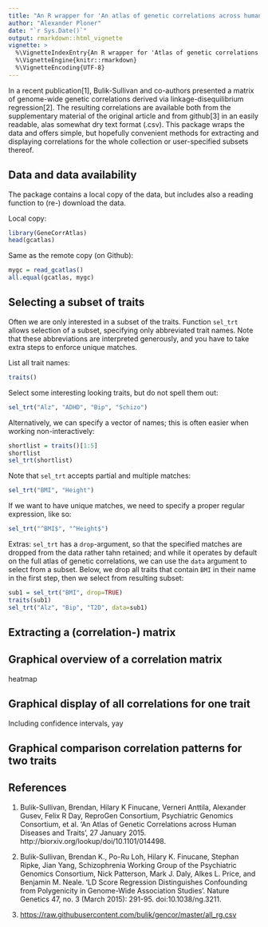 ```yaml
---
title: "An R wrapper for 'An atlas of genetic correlations across human diseases and traits'"
author: "Alexander Ploner"
date: "`r Sys.Date()`"
output: rmarkdown::html_vignette
vignette: >
  %\VignetteIndexEntry{An R wrapper for 'Atlas of genetic correlations' (Bulik-Sullivan et al. 2015)}
  %\VignetteEngine{knitr::rmarkdown}
  %\VignetteEncoding{UTF-8}
---
```


In a recent publication[1], Bulik-Sullivan and co-authors presented a matrix of genome-wide genetic correlations derived via linkage-disequilibrium regression[2]. The resulting correlations are available both from the supplementary material of the original article and from github[3] in an easily readable, alas somewhat dry text format (.csv). This package wraps the data and offers simple, but hopefully convenient methods for extracting and displaying correlations for the whole collection or user-specified subsets thereof.

## Data and data availability

The package contains a local copy of the data, but includes also a reading function to (re-) download the data.

Local copy:
```r
library(GeneCorrAtlas)
head(gcatlas)
```

Same as the remote copy (on Github):
```r
mygc = read_gcatlas()
all.equal(gcatlas, mygc)
```

## Selecting a subset of traits

Often we are only interested in a subset of the traits. Function `sel_trt` allows selection of a subset, specifying only abbreviated trait names. Note that these abbreviations are interpreted generously, and you have to take extra steps to enforce unique matches.

List all trait names:
```r
traits()
```

Select some interesting looking traits, but do not spell them out:
```r
sel_trt("Alz", "ADHD", "Bip", "Schizo")
```
Alternatively, we can specify a vector of names; this is often easier when working non-interactively:
```r
shortlist = traits()[1:5]
shortlist
sel_trt(shortlist)
```

Note that `sel_trt` accepts partial and multiple matches:
```r
sel_trt("BMI", "Height")
```
If we want to have unique matches, we need to specify a proper regular expression, like so:
```r
sel_trt("^BMI$", "^Height$")
```

Extras: `sel_trt` has a `drop`-argument, so that the specified matches are dropped from the data rather tahn retained; and while it operates by default on the full atlas of genetic correlations, we can use the `data` argument to select from a subset. Below, we drop all traits that contain `BMI` in their name in the first step, then we select from resulting subset:
```r
sub1 = sel_trt("BMI", drop=TRUE)
traits(sub1)
sel_trt("Alz", "Bip", "T2D", data=sub1)
```


## Extracting a (correlation-) matrix

## Graphical overview of a correlation matrix

heatmap

## Graphical display of all correlations for one trait

Including confidence intervals, yay

## Graphical comparison correlation patterns for two traits


## References

1. Bulik-Sullivan, Brendan, Hilary K Finucane, Verneri Anttila, Alexander Gusev, Felix R Day, ReproGen Consortium, Psychiatric Genomics Consortium, et al. 'An Atlas of Genetic Correlations across Human Diseases and Traits', 27 January 2015. http://biorxiv.org/lookup/doi/10.1101/014498.

2. Bulik-Sullivan, Brendan K., Po-Ru Loh, Hilary K. Finucane, Stephan Ripke, Jian Yang, Schizophrenia Working Group of the Psychiatric Genomics Consortium, Nick Patterson, Mark J. Daly, Alkes L. Price, and Benjamin M. Neale. 'LD Score Regression Distinguishes Confounding from Polygenicity in Genome-Wide Association Studies'. Nature Genetics 47, no. 3 (March 2015): 291-95. doi:10.1038/ng.3211.

3. <https://raw.githubusercontent.com/bulik/gencor/master/all_rg.csv>



